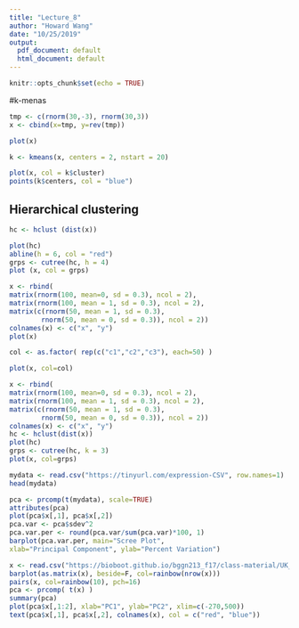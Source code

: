 ```yaml
---
title: "Lecture_8"
author: "Howard Wang"
date: "10/25/2019"
output:
  pdf_document: default
  html_document: default
---
```


```r
knitr::opts_chunk$set(echo = TRUE)
```

#k-menas
```r
tmp <- c(rnorm(30,-3), rnorm(30,3)) 
x <- cbind(x=tmp, y=rev(tmp))

plot(x)
```

```r
k <- kmeans(x, centers = 2, nstart = 20)
```

```r
plot(x, col = k$cluster)
points(k$centers, col = "blue")
```

## Hierarchical clustering
```r
hc <- hclust (dist(x))
```


```r
plot(hc)
abline(h = 6, col = "red")
grps <- cutree(hc, h = 4)
plot (x, col = grps)
```

```r
x <- rbind(
matrix(rnorm(100, mean=0, sd = 0.3), ncol = 2), 
matrix(rnorm(100, mean = 1, sd = 0.3), ncol = 2), 
matrix(c(rnorm(50, mean = 1, sd = 0.3), 
        rnorm(50, mean = 0, sd = 0.3)), ncol = 2))
colnames(x) <- c("x", "y")
plot(x)

col <- as.factor( rep(c("c1","c2","c3"), each=50) )

plot(x, col=col)
```

```r
x <- rbind(
matrix(rnorm(100, mean=0, sd = 0.3), ncol = 2), 
matrix(rnorm(100, mean = 1, sd = 0.3), ncol = 2), 
matrix(c(rnorm(50, mean = 1, sd = 0.3), 
        rnorm(50, mean = 0, sd = 0.3)), ncol = 2))
colnames(x) <- c("x", "y")
hc <- hclust(dist(x))
plot(hc)
grps <- cutree(hc, k = 3)
plot(x, col=grps)

```

```r
mydata <- read.csv("https://tinyurl.com/expression-CSV", row.names=1)
head(mydata)
```

```r
pca <- prcomp(t(mydata), scale=TRUE)
attributes(pca)
plot(pca$x[,1], pca$x[,2])
pca.var <- pca$sdev^2 
pca.var.per <- round(pca.var/sum(pca.var)*100, 1)
barplot(pca.var.per, main="Scree Plot",
xlab="Principal Component", ylab="Percent Variation")
```

```r
x <- read.csv("https://bioboot.github.io/bggn213_f17/class-material/UK_foods.csv", row.names=1)
barplot(as.matrix(x), beside=F, col=rainbow(nrow(x)))
pairs(x, col=rainbow(10), pch=16)
pca <- prcomp( t(x) )
summary(pca)
plot(pca$x[,1:2], xlab="PC1", ylab="PC2", xlim=c(-270,500))
text(pca$x[,1], pca$x[,2], colnames(x), col = c("red", "blue"))
```





